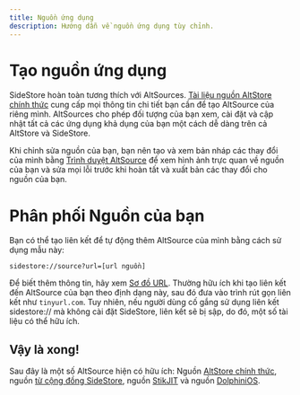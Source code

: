```yaml
---
title: Nguồn ứng dụng
description: Hướng dẫn về nguồn ứng dụng tùy chỉnh.
---
```


# Tạo nguồn ứng dụng

SideStore hoàn toàn tương thích với AltSources. [Tài liệu nguồn AltStore chính thức](https://faq.altstore.io/developers/make-a-source) cung cấp mọi thông tin chi tiết bạn cần để tạo AltSource của riêng mình. AltSources cho phép đối tượng của bạn xem, cài đặt và cập nhật tất cả các ứng dụng khả dụng của bạn một cách dễ dàng trên cả AltStore và SideStore.

Khi chỉnh sửa nguồn của bạn, bạn nên tạo và xem bản nháp các thay đổi của mình bằng [Trình duyệt AltSource](https://altsource.by.lao.sb/browse) để xem hình ảnh trực quan về nguồn của bạn và sửa mọi lỗi trước khi hoàn tất và xuất bản các thay đổi cho nguồn của bạn.

# Phân phối Nguồn của bạn

Bạn có thể tạo liên kết để tự động thêm AltSource của mình bằng cách sử dụng mẫu này: 
```
sidestore://source?url=[url nguồn]
```
Để biết thêm thông tin, hãy xem [Sơ đồ URL](/docs/advanced/url-schema). Thường hữu ích khi tạo liên kết đến AltSource của bạn theo định dạng này, sau đó đưa vào trình rút gọn liên kết như ```tinyurl.com```. Tuy nhiên, nếu người dùng cố gắng sử dụng liên kết sidestore:// mà không cài đặt SideStore, liên kết sẽ bị sập, do đó, một số tài liệu có thể hữu ích.

## Vậy là xong!

Sau đây là một số AltSource hiện có hữu ích: Nguồn [AltStore chính thức](https://apps.altstore.io), nguồn [từ cộng đồng SideStore](https://github.com/SideStore/Community-Source), nguồn [StikJIT](https://raw.githubusercontent.com/StephenDev0/StikJIT/refs/heads/main/repo.json) và nguồn [DolphiniOS](https://altstore.oatmealdome.me).
